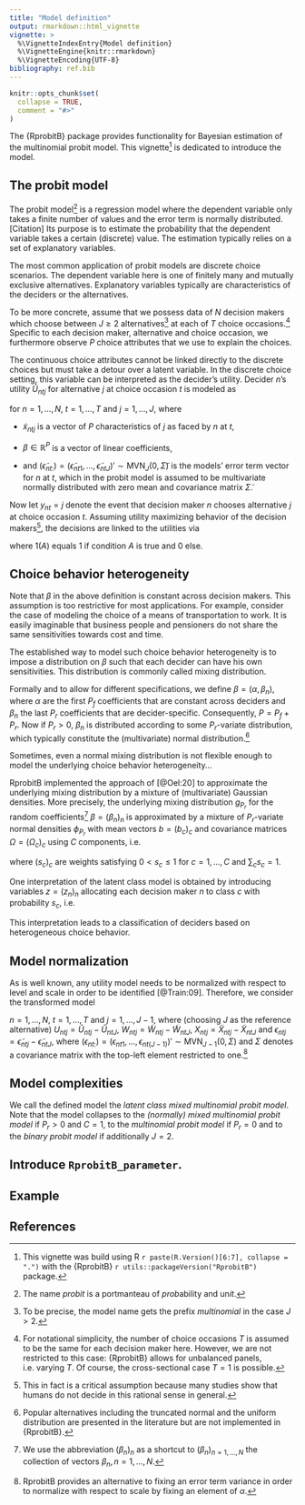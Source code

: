 ```yaml
---
title: "Model definition"
output: rmarkdown::html_vignette
vignette: >
  %\VignetteIndexEntry{Model definition}
  %\VignetteEngine{knitr::rmarkdown}
  %\VignetteEncoding{UTF-8}
bibliography: ref.bib
---
```


```r
knitr::opts_chunk$set(
  collapse = TRUE,
  comment = "#>"
)
```

The {RprobitB} package provides functionality for Bayesian estimation of the multinomial probit model. This vignette^[This vignette was build using R `r paste(R.Version()[6:7], collapse = ".")` with the {RprobitB} `r utils::packageVersion("RprobitB")` package.] is dedicated to introduce the model.

## The probit model

The probit model^[The name *probit* is a portmanteau of *prob*ability and un*it*.] is a regression model where the dependent variable only takes a finite number of values and the error term is normally distributed. [Citation] Its purpose is to estimate the probability that the dependent variable takes a certain (discrete) value. The estimation typically relies on a set of explanatory variables.

The most common application of probit models are discrete choice scenarios. The dependent variable here is one of finitely many and mutually exclusive alternatives. Explanatory variables typically are characteristics of the deciders or the alternatives.

To be more concrete, assume that we possess data of $N$ decision makers which choose between $J \geq 2$ alternatives^[To be precise, the model name gets the prefix *multinomial* in the case $J > 2$.] at each of $T$ choice occasions.^[For notational simplicity, the number of choice occasions $T$ is assumed to be the same for each decision maker here. However, we are not restricted to this case: {RprobitB} allows for unbalanced panels, i.e. varying $T$. Of course, the cross-sectional case $T = 1$ is possible.] Specific to each decision maker, alternative and choice occasion, we furthermore observe $P$ choice attributes that we use to explain the choices. 

The continuous choice attributes cannot be linked directly to the discrete choices but must take a detour over a latent variable. In the discrete choice setting, this variable can be interpreted as the decider's utility. Decider $n$'s utility $\tilde{U}_{ntj}$ for alternative $j$ at choice occasion $t$ is modeled as

\begin{equation}
  \tilde{U}_{ntj} = \tilde{x}_{ntj}'\beta + \tilde{\epsilon}_{ntj}
\end{equation}

for $n=1,\dots,N$, $t=1,\dots,T$ and $j=1,\dots,J$, where

- $\tilde{x}_{ntj}$ is a vector of $P$ characteristics of $j$ as faced by $n$ at $t$,

- $\beta \in {\mathbb R}^{P}$ is a vector of linear coefficients,

- and $(\tilde{\epsilon}_{nt:}) = (\tilde{\epsilon}_{nt1},\dots,\tilde{\epsilon}_{ntJ})' \sim \text{MVN}_{J} (0,\tilde{\Sigma})$ is the models' error term vector for $n$ at $t$, which in the probit model is assumed to be multivariate normally distributed with zero mean and covariance matrix $\tilde{\Sigma}$.

Now let $y_{nt}=j$ denote the event that decision maker $n$ chooses alternative $j$ at choice occasion $t$. Assuming utility maximizing behavior of the decision makers^[This in fact is a critical assumption because many studies show that humans do not decide in this rational sense in general.], the decisions are linked to the utilities via

\begin{equation}
y_{nt} = \sum_{j=1}^{J-1} j\cdot 1 \left (U_{ntj}=\max_i U_{nti}>0 \right) + J \cdot 1\left (U_{ntj}<0 ~\text{for all}~j\right),
\end{equation}

where $1(A)$ equals $1$ if condition $A$ is true and $0$ else.

## Choice behavior heterogeneity

Note that $\beta$ in the above definition is constant across decision makers. This assumption is too restrictive for most applications. For example, consider the case of modeling the choice of a means of transportation to work. It is easily imaginable that business people and pensioners do not share the same sensitivities towards cost and time. 

The established way to model such choice behavior heterogeneity is to impose a distribution on $\beta$ such that each decider can have his own sensitivities. This distribution is commonly called mixing distribution.

Formally and to allow for different specifications, we define $\beta = (\alpha, \beta_n)$, where $\alpha$ are the first $P_f$ coefficients that are constant across deciders and $\beta_n$ the last $P_r$ coefficients that are decider-specific. Consequently, $P = P_f + P_r$. Now if $P_r>0$, $\beta_n$ is distributed according to some $P_r$-variate distribution, which typically constitute the (multivariate) normal distribution.^[Popular alternatives including the truncated normal and the uniform distribution are presented in the literature but are not implemented in {RprobitB}.]

Sometimes, even a normal mixing distribution is not flexible enough to model the underlying choice behavior heterogeneity...

RprobitB implemented the approach of [@Oel:20] to approximate the underlying mixing distribution by a mixture of (multivariate) Gaussian densities. More precisely, the underlying mixing distribution $g_{P_r}$ for the random coefficients[^3] $\beta=(\beta_n)_{n}$ is approximated by a mixture of $P_r$-variate normal densities $\phi_{P_r}$ with mean vectors $b=(b_c)_{c}$ and covariance matrices $\Omega=(\Omega_c)_{c}$ using $C$ components, i.e.

\begin{equation}
\beta_n\mid b,\Omega \sim \sum_{c=1}^{C} s_c \phi_{P_r} (\cdot \mid b_c,\Omega_c),
\end{equation}

where $(s_c)_{c}$ are weights satisfying $0 < s_c\leq 1$ for $c=1,\dots,C$ and $\sum_c s_c=1$.

One interpretation of the latent class model is obtained by introducing variables $z=(z_n)_n$ allocating each decision maker $n$ to class $c$ with probability $s_c$, i.e.

\begin{equation}
\text{Prob}(z_n=c)=s_c \quad \text{and} \quad \beta_n \mid z,b,\Omega \sim \phi_{P_r}(\cdot \mid b_{z_n},\Omega_{z_n}).
\end{equation}

This interpretation leads to a classification of deciders based on heterogeneous choice behavior.

## Model normalization

As is well known, any utility model needs to be normalized with respect to level and scale in order to be identified [@Train:09]. Therefore, we consider the transformed model

\begin{equation}
U_{ntj} = W_{ntj}'\alpha + X_{ntj}'\beta_n + \epsilon_{ntj},
\end{equation}

$n=1,\dots,N$, $t=1,\dots,T$ and $j=1,\dots,J-1$, where (choosing $J$ as the reference alternative) $U_{ntj}=\tilde{U}_{ntj} - \tilde{U}_{ntJ}$, $W_{ntj}=\tilde{W}_{ntj}-\tilde{W}_{ntJ}$, $X_{ntj}=\tilde{X}_{ntj}-\tilde{X}_{ntJ}$ and $\epsilon_{ntj}=\tilde{\epsilon}_{ntj}-\tilde{\epsilon}_{ntJ}$, where $(\epsilon_{nt:}) = (\epsilon_{nt1},...,\epsilon_{nt(J-1)})'  \sim \text{MVN}_{J-1} (0,\Sigma)$ and $\Sigma$ denotes a covariance matrix with the top-left element restricted to one.[^2]

## Model complexities

We call the defined model the *latent class mixed multinomial probit model*. Note that the model collapses to the *(normally) mixed multinomial probit model* if $P_r>0$ and $C=1$, to the *multinomial probit model* if $P_r=0$ and to the *binary probit model* if additionally $J=2$.

[^2]: RprobitB provides an alternative to fixing an error term variance in order to normalize with respect to scale by fixing an element of $\alpha$.

[^3]: We use the abbreviation $(\beta_n)_n$ as a shortcut to $(\beta_n)_{n =1,...,N}$ the collection of vectors $\beta_n,n=1,...,N$.

## Introduce `RprobitB_parameter`.

## Example

## References
